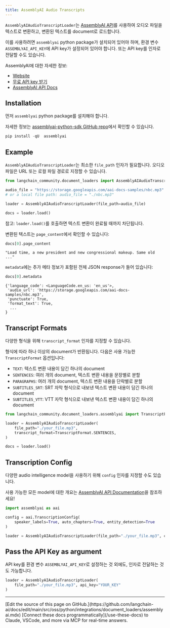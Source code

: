```yaml
---
title: AssemblyAI Audio Transcripts
---
```


`AssemblyAIAudioTranscriptLoader`는 [AssemblyAI API](https://www.assemblyai.com)를 사용하여 오디오 파일을 텍스트로 변환하고, 변환된 텍스트를 document로 로드합니다.

이를 사용하려면 `assemblyai` python package가 설치되어 있어야 하며, 환경 변수 `ASSEMBLYAI_API_KEY`에 API key가 설정되어 있어야 합니다. 또는 API key를 인자로 전달할 수도 있습니다.

AssemblyAI에 대한 자세한 정보:

- [Website](https://www.assemblyai.com/)
- [무료 API key 받기](https://www.assemblyai.com/dashboard/signup)
- [AssemblyAI API Docs](https://www.assemblyai.com/docs)

## Installation

먼저 `assemblyai` python package를 설치해야 합니다.

자세한 정보는 [assemblyai-python-sdk GitHub repo](https://github.com/AssemblyAI/assemblyai-python-sdk)에서 확인할 수 있습니다.

```python
pip install -qU  assemblyai
```

## Example

`AssemblyAIAudioTranscriptLoader`는 최소한 `file_path` 인자가 필요합니다. 오디오 파일은 URL 또는 로컬 파일 경로로 지정할 수 있습니다.

```python
from langchain_community.document_loaders import AssemblyAIAudioTranscriptLoader

audio_file = "https://storage.googleapis.com/aai-docs-samples/nbc.mp3"
# or a local file path: audio_file = "./nbc.mp3"

loader = AssemblyAIAudioTranscriptLoader(file_path=audio_file)

docs = loader.load()
```

참고: `loader.load()`를 호출하면 텍스트 변환이 완료될 때까지 차단됩니다.

변환된 텍스트는 `page_content`에서 확인할 수 있습니다:

```python
docs[0].page_content
```

```
"Load time, a new president and new congressional makeup. Same old ..."
```

`metadata`에는 추가 메타 정보가 포함된 전체 JSON response가 들어 있습니다:

```python
docs[0].metadata
```

```
{'language_code': <LanguageCode.en_us: 'en_us'>,
 'audio_url': 'https://storage.googleapis.com/aai-docs-samples/nbc.mp3',
 'punctuate': True,
 'format_text': True,
  ...
}
```

## Transcript Formats

다양한 형식을 위해 `transcript_format` 인자를 지정할 수 있습니다.

형식에 따라 하나 이상의 document가 반환됩니다. 다음은 사용 가능한 `TranscriptFormat` 옵션입니다:

- `TEXT`: 텍스트 변환 내용이 담긴 하나의 document
- `SENTENCES`: 여러 개의 document, 텍스트 변환 내용을 문장별로 분할
- `PARAGRAPHS`: 여러 개의 document, 텍스트 변환 내용을 단락별로 분할
- `SUBTITLES_SRT`: SRT 자막 형식으로 내보낸 텍스트 변환 내용이 담긴 하나의 document
- `SUBTITLES_VTT`: VTT 자막 형식으로 내보낸 텍스트 변환 내용이 담긴 하나의 document

```python
from langchain_community.document_loaders.assemblyai import TranscriptFormat

loader = AssemblyAIAudioTranscriptLoader(
    file_path="./your_file.mp3",
    transcript_format=TranscriptFormat.SENTENCES,
)

docs = loader.load()
```

## Transcription Config

다양한 audio intelligence model을 사용하기 위해 `config` 인자를 지정할 수도 있습니다.

사용 가능한 모든 model에 대한 개요는 [AssemblyAI API Documentation](https://www.assemblyai.com/docs)을 참조하세요!

```python
import assemblyai as aai

config = aai.TranscriptionConfig(
    speaker_labels=True, auto_chapters=True, entity_detection=True
)

loader = AssemblyAIAudioTranscriptLoader(file_path="./your_file.mp3", config=config)
```

## Pass the API Key as argument

API key를 환경 변수 `ASSEMBLYAI_API_KEY`로 설정하는 것 외에도, 인자로 전달하는 것도 가능합니다.

```python
loader = AssemblyAIAudioTranscriptLoader(
    file_path="./your_file.mp3", api_key="YOUR_KEY"
)
```

---

<Callout icon="pen-to-square" iconType="regular">
    [Edit the source of this page on GitHub.](https://github.com/langchain-ai/docs/edit/main/src/oss/python/integrations/document_loaders/assemblyai.mdx)
</Callout>
<Tip icon="terminal" iconType="regular">
    [Connect these docs programmatically](/use-these-docs) to Claude, VSCode, and more via MCP for    real-time answers.
</Tip>
